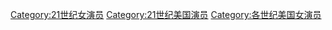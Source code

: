 [[Category:21世纪女演员|Category:21世纪女演员]]
[[Category:21世纪美国演员|Category:21世纪美国演员]]
[[Category:各世纪美国女演员|Category:各世纪美国女演员]]